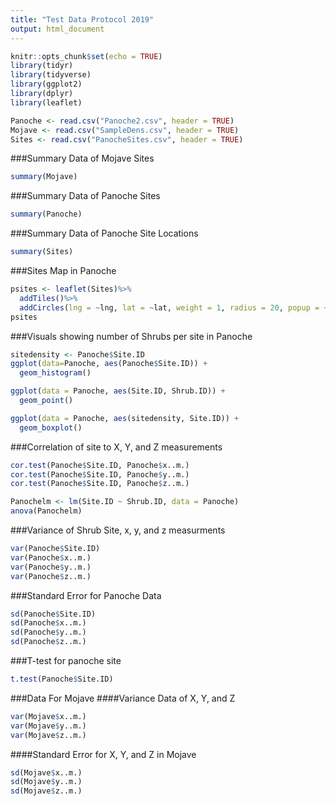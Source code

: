 ```yaml
---
title: "Test Data Protocol 2019"
output: html_document
---
```


```r
knitr::opts_chunk$set(echo = TRUE)
library(tidyr)
library(tidyverse)
library(ggplot2)
library(dplyr)
library(leaflet)
```

```r
Panoche <- read.csv("Panoche2.csv", header = TRUE)
Mojave <- read.csv("SampleDens.csv", header = TRUE)
Sites <- read.csv("PanocheSites.csv", header = TRUE)
```

###Summary Data of Mojave Sites
```r
summary(Mojave)
```
###Summary Data of Panoche Sites
```r
summary(Panoche)
```
###Summary Data of Panoche Site Locations
```r
summary(Sites)
```
###Sites Map in Panoche
```r
psites <- leaflet(Sites)%>%
  addTiles()%>%
  addCircles(lng = ~lng, lat = ~lat, weight = 1, radius = 20, popup = ~Site.Name)
psites
```

###Visuals showing number of Shrubs per site in Panoche
```r
sitedensity <- Panoche$Site.ID
ggplot(data=Panoche, aes(Panoche$Site.ID)) +
  geom_histogram()
```
```r
ggplot(data = Panoche, aes(Site.ID, Shrub.ID)) +
  geom_point()
```
```r
ggplot(data = Panoche, aes(sitedensity, Site.ID)) +
  geom_boxplot()
```

###Correlation of site to X, Y, and Z measurements
```r
cor.test(Panoche$Site.ID, Panoche$x..m.)
cor.test(Panoche$Site.ID, Panoche$y..m.)
cor.test(Panoche$Site.ID, Panoche$z..m.)
```

```r
Panochelm <- lm(Site.ID ~ Shrub.ID, data = Panoche)
anova(Panochelm)
```

###Variance of Shrub Site, x, y, and z measurments
```r
var(Panoche$Site.ID)
var(Panoche$x..m.)
var(Panoche$y..m.)
var(Panoche$z..m.)
```

###Standard Error for Panoche Data
```r
sd(Panoche$Site.ID)
sd(Panoche$x..m.)
sd(Panoche$y..m.)
sd(Panoche$z..m.)
```

###T-test for panoche site
```r
t.test(Panoche$Site.ID)
```

###Data For Mojave
####Variance Data of X, Y, and Z
```r
var(Mojave$x..m.)
var(Mojave$y..m.)
var(Mojave$z..m.)
```

####Standard Error for X, Y, and Z in Mojave
```r
sd(Mojave$x..m.)
sd(Mojave$y..m.)
sd(Mojave$z..m.)
```